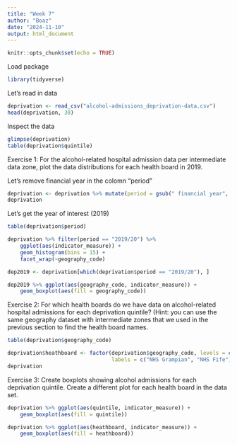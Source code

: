 ```yaml
---
title: "Week 7"
author: "Boaz"
date: "2024-11-10"
output: html_document
---
```


```r
knitr::opts_chunk$set(echo = TRUE)
```

Load package
```r
library(tidyverse)
```

Let's read in data
```r
deprivation <- read_csv("alcohol-admissions_deprivation-data.csv")
head(deprivation, 30)
```

Inspect the data
```r
glimpse(deprivation)
table(deprivation$quintile)
```

Exercise 1: For the alcohol-related hospital admission data per intermediate data zone, plot the data distributions for each health board in 2019.

Let's remove financial year in the colomn "period"
```r
deprivation <- deprivation %>% mutate(period = gsub(" financial year", "", period))
deprivation
```



Let's get the year of interest (2019)
```r
table(deprivation$period)

deprivation %>% filter(period == "2019/20") %>% 
    ggplot(aes(indicator_measure)) +
    geom_histogram(bins = 15) +
    facet_wrap(~geography_code)

dep2019 <- deprivation[which(deprivation$period == "2019/20"), ] 

dep2019 %>% ggplot(aes(geography_code, indicator_measure)) +
    geom_boxplot(aes(fill = geography_code))
```
Exercise 2: For which health boards do we have data on alcohol-related hospital admissions for each deprivation quintile? (Hint: you can use the same geography dataset with intermediate zones that we used in the previous section to find the health board names.
```r
table(deprivation$geography_code)

deprivation$heathboard <- factor(deprivation$geography_code, levels = c("S08000020", "S08000029"), 
                                 labels = c("NHS Grampian", "NHS Fife"))
deprivation
```

Exercise 3: Create boxplots showing alcohol admissions for each deprivation quintile. Create a different plot for each health board in the data set. 
```r
deprivation %>% ggplot(aes(quintile, indicator_measure)) +
    geom_boxplot(aes(fill = quintile))

deprivation %>% ggplot(aes(heathboard, indicator_measure)) +
    geom_boxplot(aes(fill = heathboard))
```

